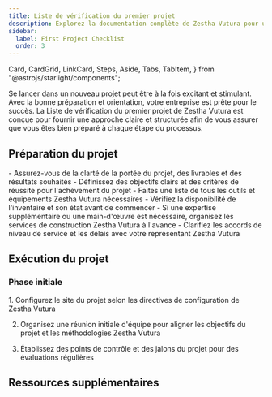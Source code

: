 ```yaml
---
title: Liste de vérification du premier projet
description: Explorez la documentation complète de Zestha Vutura pour un examen approfondi de nos outils haut de gamme et services de construction.
sidebar:
  label: First Project Checklist
  order: 3
---
```

  Card,
  CardGrid,
  LinkCard,
  Steps,
  Aside,
  Tabs,
  TabItem,
} from "@astrojs/starlight/components";

Se lancer dans un nouveau projet peut être à la fois excitant et stimulant. Avec la bonne préparation et orientation, votre entreprise est prête pour le succès. La Liste de vérification du premier projet de Zestha Vutura est conçue pour fournir une approche claire et structurée afin de vous assurer que vous êtes bien préparé à chaque étape du processus.

## Préparation du projet

<CardGrid>
  <Card title="Portée et objectifs">
    - Assurez-vous de la clarté de la portée du projet, des livrables et des résultats souhaités
    - Définissez des objectifs clairs et des critères de réussite pour l'achèvement du projet
  </Card>
  <Card title="Outils et équipement">
    - Faites une liste de tous les outils et équipements Zestha Vutura nécessaires
    - Vérifiez la disponibilité de l'inventaire et son état avant de commencer
  </Card>
  <Card title="Organisation des services">
    - Si une expertise supplémentaire ou une main-d'œuvre est nécessaire, organisez les services de construction Zestha Vutura à l'avance
    - Clarifiez les accords de niveau de service et les délais avec votre représentant Zestha Vutura
  </Card>
</CardGrid>

## Exécution du projet
### Phase initiale
<Steps>
1. Configurez le site du projet selon les directives de configuration de Zestha Vutura

2. Organisez une réunion initiale d'équipe pour aligner les objectifs du projet et les méthodologies Zestha Vutura

3. Établissez des points de contrôle et des jalons du projet pour des évaluations régulières
</Steps>


## Ressources supplémentaires
<CardGrid>
<LinkCard
  title="Guides détaillés"
  description="Accédez à une documentation approfondie et aux manuels d'utilisation des outils et services Zestha Vutura."
  href="fr/guides/getting-started"
/>
<LinkCard
  title="Contacts de support"
  description="Gardez à portée de main les coordonnées du support Zestha Vutura, disponible pour vous aider tout au long de votre projet."
  href="fr/guides/getting-started"
/>
<LinkCard
  title="Apprentissage avancé"
  description="Explorez d'autres ressources éducatives fournies par Zestha Vutura pour affiner vos compétences et vos connaissances."
  href="fr/guides/getting-started"
/>
</CardGrid>
